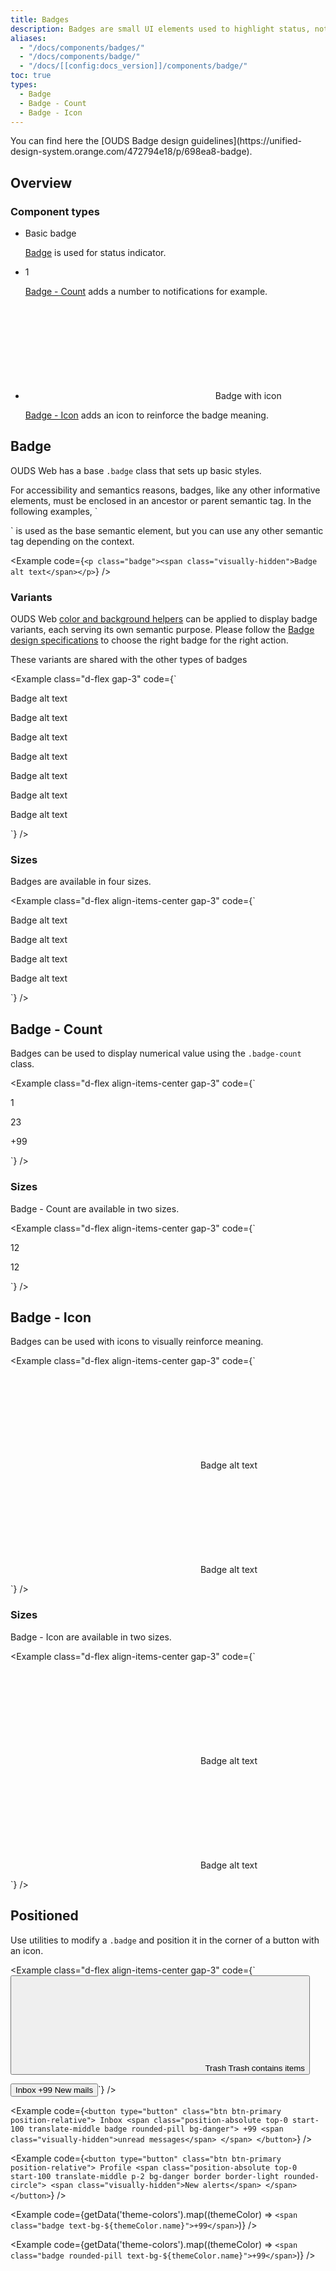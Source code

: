 ```yaml
---
title: Badges
description: Badges are small UI elements used to highlight status, notifications, or categorization within an interface. It is often displayed as a label or indicator with a distinct background color and text.
aliases:
  - "/docs/components/badges/"
  - "/docs/components/badge/"
  - "/docs/[[config:docs_version]]/components/badge/"
toc: true
types:
  - Badge
  - Badge - Count
  - Badge - Icon
---
```



<Callout type="info">
You can find here the [OUDS Badge design guidelines](https://unified-design-system.orange.com/472794e18/p/698ea8-badge).
</Callout>

## Overview

### Component types

<ul class="list-unstyled row row-cols-1 row-cols-sm-3">
  <li class="col">
    <div class="card position-relative h-100">
      <div class="card-top ratio ratio-16x9 bg-emphasized" aria-hidden="true">
        <div class="d-flex align-items-center justify-content-center" data-bs-theme={getMode('modes-on-bg-emphasized')}>
          <p class="badge text-bg-status-accent-emphasized">
            <span class="visually-hidden">Basic badge</span>
          </p>
        </div>
      </div>
      <div class="card-body border-default border-thin border-top"><a class="stretched-link" href="#badge">Badge</a> is used for status indicator.</div>
    </div>
  </li>
  <li class="col">
    <div class="card position-relative h-100">
      <div class="card-top ratio ratio-16x9 bg-emphasized" aria-hidden="true">
        <div class="d-flex align-items-center justify-content-center" data-bs-theme={getMode('modes-on-bg-emphasized')}>
          <p class="badge badge-count text-bg-status-accent-emphasized">1</p>
        </div>
      </div>
      <div class="card-body border-default border-thin border-top"><a class="stretched-link" href="#badge---count">Badge - Count</a> adds a number to notifications for example.</div>
    </div>
  </li>
  <li class="col">
    <div class="card position-relative h-100">
      <div class="card-top ratio ratio-16x9 bg-emphasized" aria-hidden="true">
        <div class="d-flex align-items-center justify-content-center" data-bs-theme={getMode('modes-on-bg-emphasized')}>
          <p class="badge text-bg-status-accent-emphasized">
            <svg aria-hidden="true">
              <use xlink:href={getVersionedDocsPath('/assets/img/ouds-web-sprite.svg#heart-empty')}/>
            </svg>
            <span class="visually-hidden">Badge with icon</span>
          </p>
        </div>
      </div>
      <div class="card-body border-default border-thin border-top"><a class="stretched-link" href="#badge---icon">Badge - Icon</a> adds an icon to reinforce the badge meaning.</div>
    </div>
  </li>
</ul>

## Badge

OUDS Web has a base `.badge` class that sets up basic styles.

<Callout type="info">
For accessibility and semantics reasons, badges, like any other informative elements, must be enclosed in an ancestor or parent semantic tag. In the following examples, `<p>` is used as the base semantic element, but you can use any other semantic tag depending on the context.
</Callout>

<Example code={`<p class="badge"><span class="visually-hidden">Badge alt text</span></p>`} />

### Variants

OUDS Web [color and background helpers]([[docsref:/helpers/color-background]]) can be applied to display badge variants, each serving its own semantic purpose. Please follow the [Badge design specifications](https://unified-design-system.orange.com/472794e18/p/698ea8-badge) to choose the right badge for the right action.

<Callout type="info">
  These variants are shared with the other types of badges
</Callout>

<Example class="d-flex gap-3" code={`<p class="badge"><span class="visually-hidden">Badge alt text</span></p>
  <p class="badge text-bg-status-accent-emphasized"><span class="visually-hidden">Badge alt text</span></p>
  <p class="badge text-bg-status-positive-emphasized"><span class="visually-hidden">Badge alt text</span></p>
  <p class="badge text-bg-status-info-emphasized"><span class="visually-hidden">Badge alt text</span></p>
  <p class="badge text-bg-status-warning-emphasized"><span class="visually-hidden">Badge alt text</span></p>
  <p class="badge text-bg-status-negative-emphasized"><span class="visually-hidden">Badge alt text</span></p>
  <p class="badge badge-disabled"><span class="visually-hidden">Badge alt text</span></p>`} />

### Sizes

Badges are available in four sizes.

<Example class="d-flex align-items-center gap-3" code={`
  <p class="badge badge-lg"><span class="visually-hidden">Badge alt text</span></p>
  <p class="badge"><span class="visually-hidden">Badge alt text</span></p>
  <p class="badge badge-sm"><span class="visually-hidden">Badge alt text</span></p>
  <p class="badge badge-xs"><span class="visually-hidden">Badge alt text</span></p>`} />

## Badge - Count

Badges can be used to display numerical value using the `.badge-count` class.

<Example class="d-flex align-items-center gap-3" code={`<p class="badge badge-count">1</p>
  <p class="badge badge-count text-bg-status-positive-emphasized">23</p>
  <p class="badge badge-count badge-disabled">+99</p>`} />

### Sizes

Badge - Count are available in two sizes.

<Example class="d-flex align-items-center gap-3" code={`
  <p class="badge badge-count badge-lg">12</p>
  <p class="badge badge-count">12</p>`} />

## Badge - Icon

Badges can be used with icons to visually reinforce meaning.

<Callout type="info" name="info-icons-svg-sprite" />

<Example class="d-flex align-items-center gap-3" code={`<p class="badge">
    <svg aria-hidden="true">
      <use xlink:href="${getVersionedDocsPath('/assets/img/ouds-web-sprite.svg#heart-empty')}"/>
    </svg>
    <span class="visually-hidden">Badge alt text</span>
  </p>
  <p class="badge text-bg-status-negative-emphasized">
    <svg aria-hidden="true">
      <use xlink:href="${getVersionedDocsPath('/assets/img/ouds-web-sprite.svg#heart-empty')}"/>
    </svg>
    <span class="visually-hidden">Badge alt text</span>
  </p>`} />

### Sizes

Badge - Icon are available in two sizes.

<Example class="d-flex align-items-center gap-3" code={`
  <p class="badge badge-lg">
    <svg aria-hidden="true">
      <use xlink:href="${getVersionedDocsPath('/assets/img/ouds-web-sprite.svg#heart-empty')}"/>
    </svg>
    <span class="visually-hidden">Badge alt text</span>
  </p>
  <p class="badge">
    <svg aria-hidden="true">
      <use xlink:href="${getVersionedDocsPath('/assets/img/ouds-web-sprite.svg#heart-empty')}"/>
    </svg>
    <span class="visually-hidden">Badge alt text</span>
  </p>`} />

## Positioned

Use utilities to modify a `.badge` and position it in the corner of a button with an icon.

<Example class="d-flex align-items-center gap-3" code={`<button type="button" class="btn btn-icon btn-default position-relative">
    <svg aria-hidden="true">
      <use xlink:href="${getVersionedDocsPath('/assets/img/ouds-web-sprite.svg#trash')}"/>
    </svg>
    <span class="visually-hidden">Trash</span>
    <span class="position-absolute top-0 start-100 translate-middle badge text-bg-status-negative-emphasized">
      <span class="visually-hidden">Trash contains items</span>
    </span>
  </button>

  <button type="button" class="btn btn-default position-relative ms-md">
    Inbox
    <span class="position-absolute top-0 start-100 translate-middle badge badge-count text-bg-status-info-emphasized">
      +99
      <span class="visually-hidden">New mails</span>
    </span>
  </button>`} />


<BootstrapCompatibility>

<Example code={`<button type="button" class="btn btn-primary position-relative">
  Inbox
  <span class="position-absolute top-0 start-100 translate-middle badge rounded-pill bg-danger">
    +99
    <span class="visually-hidden">unread messages</span>
  </span>
</button>`} />

<Example code={`<button type="button" class="btn btn-primary position-relative">
    Profile
    <span class="position-absolute top-0 start-100 translate-middle p-2 bg-danger border border-light rounded-circle">
      <span class="visually-hidden">New alerts</span>
    </span>
  </button>`} />

<Example code={getData('theme-colors').map((themeColor) => `<span class="badge text-bg-${themeColor.name}">+99</span>`)} />

<Example code={getData('theme-colors').map((themeColor) => `<span class="badge rounded-pill text-bg-${themeColor.name}">+99</span>`)} />

</BootstrapCompatibility>
